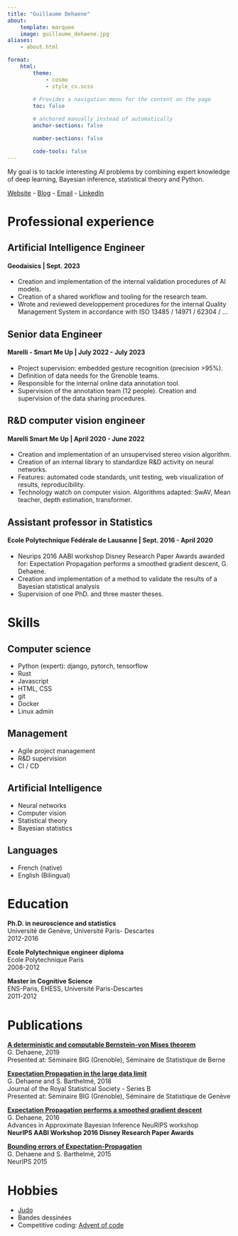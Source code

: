 ```yaml
---
title: "Guillaume Dehaene"
about:
    template: marquee
    image: guillaume_dehaene.jpg
aliases: 
    - about.html

format:
    html:
        theme:
            - cosmo
            - style_cv.scss
        
        # Provides a navigation menu for the content on the page
        toc: false

        # anchored manually instead of automatically
        anchor-sections: false

        number-sections: false

        code-tools: false
---
```


<!-- CV banner -->
:::{.banner}

<!-- [Guillaume]{#firstname} [Dehaene]{#name} -->

<!-- [AI Engineer]{.banner-subtitle} -->

[My goal is to tackle interesting AI problems by combining expert knowledge of deep learning, Bayesian inference, statistical theory and Python.]{.banner-elevator-pitch}

[Website](http://www.guillaumedehaene.com) - [Blog](blog.qmd) - [Email](mailto:guillaume.dehaene+cv@gmail.com) - [LinkedIn]()

:::


# Professional experience {.anchored}

## Artificial Intelligence Engineer

#### Geodaisics | Sept. 2023

- Creation and implementation of the internal validation procedures of AI models.
- Creation of a shared workflow and tooling for the research team.
- Wrote and reviewed developpement procedures for the internal Quality Management System in accordance with ISO 13485 / 14971 / 62304 / ...

## Senior data Engineer

#### Marelli - Smart Me Up | July 2022 - July 2023

- Project supervision: embedded gesture recognition (precision >95%).
- Definition of data needs for the Grenoble teams.
- Responsible for the internal online data annotation tool.
- Supervision of the annotation team (12 people). Creation and supervision of the data sharing procedures.

## R&D computer vision engineer

#### Marelli Smart Me Up | April 2020 - June 2022

- Creation and implementation of an unsupervised stereo vision algorithm.
- Creation of an internal library to standardize R&D activity on neural networks.
- Features: automated code standards, unit testing, web visualization of results,
reproducibility.
- Technology watch on computer vision. Algorithms adapted: SwAV, Mean teacher,
depth estimation, transformer.

## Assistant professor in Statistics

#### Ecole Polytechnique Fédérale de Lausanne | Sept. 2016 - April 2020

- Neurips 2016 AABI workshop Disney Research Paper Awards awarded for:
Expectation Propagation performs a smoothed gradient descent, G. Dehaene.
- Creation and implementation of a method to validate the results of a Bayesian
statistical analysis
- Supervision of one PhD. and three master theses.

# Skills {.anchored}

::: {layout-ncol=2}

## Computer science

- Python (expert): django, pytorch, tensorflow
- Rust
- Javascript
- HTML, CSS
- git
- Docker
- Linux admin

## Management

- Agile project management
- R&D supervision
- CI / CD

## Artificial Intelligence

- Neural networks
- Computer vision
- Statistical theory
- Bayesian statistics

## Languages

- French (native)
- English (Bilingual)

:::

# Education {.anchored}

**Ph.D. in neuroscience and statistics** \
Université de Genève, Université Paris- Descartes \
2012-2016

**Ecole Polytechnique engineer diploma** \
Ecole Polytechnique Paris \
2008-2012

**Master in Cognitive Science** \
ENS-Paris, EHESS, Université Paris-Descartes \
2011-2012

# Publications {.anchored .breakbefore}

[**A deterministic and computable Bernstein-von Mises theorem**](publications.qmd#a-deterministic-and-computable-bernstein-von-mises-theorem) \
G. Dehaene, 2019 \
Presented at: Séminaire BIG (Grenoble), Séminaire de Statistique de Berne

[**Expectation Propagation in the large data limit**](publications.qmd#expectation-propagation-in-the-large-data-limit) \
G. Dehaene and S. Barthelmé, 2018 \
Journal of the Royal Statistical Society - Series B \
Presented at: Séminaire BIG (Grenoble), Séminaire de Statistique de Genève

[**Expectation Propagation performs a smoothed gradient descent**](publications.qmd#expectation-propagation-performs-a-smoothed-gradient-descent) \
G. Dehaene, 2016 \
Advances in Approximate Bayesian Inference NeuRIPS workshop \
**NeurIPS AABI Workshop 2016 Disney Research Paper Awards**

[**Bounding errors of Expectation-Propagation**](publications.qmd#bounding-errors-of-expectation-propagation) \
G. Dehaene and S. Barthelmé, 2015 \
NeurIPS 2015

# Hobbies {.anchored}

- [Judo](https://www.jcgoncelin.com/)
- Bandes dessinées
- Competitive coding: [Advent of code](https://adventofcode.com/)